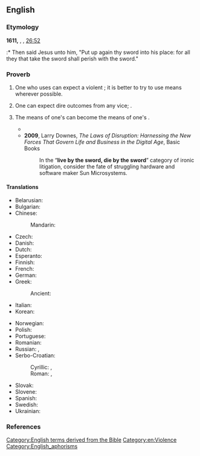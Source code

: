 ==English==
{{wikipedia|Live by the sword, die by the sword}}

===Etymology===
'''1611,''' {{w|King James Version of the Bible}}, {{w|Gospel of Matthew}}, [[s:Bible (King James)/Matthew#Chapter 26|26:52]]
:* Then said Jesus unto him, "Put up again thy sword into his place: for all they that take the sword shall perish with the sword."

===Proverb===
{{head|en|proverb}}

# One who uses {{l|en|violence}} can expect a violent {{l|en|response}}; it is better to try to use {{l|en|peaceful}} means wherever possible.
# {{lb|en|figuratively}} One can expect dire outcomes from any vice; {{non-gloss definition|used to convey a sense that {{l|en|poetic justice}} is inevitable}}.
# {{lb|en|figuratively}} The means of one's {{l|en|success}} can become the means of one's {{l|en|downfall}}.
#* {{quote-journal|en|date=October 17 1997|passage=And in Dirk Diggler's most anguished scene, as he shouts at Jack Horner, "I'm ready to shoot my scene RIGHT NOW!" we learn that those who '''live by the sword''' can also '''die by it'''.|author=Roger Ebert|newspaper=Chicago Sun-Times|url=http://www.rogerebert.com/reviews/boogie-nights-1997|title=Boogie Nights (1997) review}}
#* '''2009''', Larry Downes, ''The Laws of Disruption: Harnessing the New Forces That Govern Life and Business in the Digital Age'', Basic Books {{ISBN|9780465019984}}
#*: In the “'''live by the sword, die by the sword'''” category of ironic litigation, consider the fate of struggling hardware and software maker Sun Microsystems.

====Translations====
{{trans-top|one who uses violence can expect a violent response}}
* Belarusian: {{t|be|усе, што возьмуць меч, ад мяча і загінуць}}
* Bulgarian: {{t|bg|всички, които се залавят за нож, от нож ще погинат}}
* Chinese:
*: Mandarin: {{t-needed|cmn}}
* Czech: {{t|cs|kdo s čím zachází, s tím také schází}}
* Danish: {{t|da|vold føder vold}}
* Dutch: {{t|nl|wie leeft bij het zwaard, zal sterven bij het zwaard}}
* Esperanto: {{t|eo|kiu glavon prenas, per glavo pereos}}
* Finnish: {{t|fi|joka miekkaan tarttuu, se miekkaan hukkuu}}
* French: {{t+|fr|qui vit par l'épée périra par l'épée}}
* German: {{t|de|wer das Schwert ergreift, der soll durchs Schwert umkommen}}
* Greek: {{t|el|πάντες όσοι πιάσωσι μάχαιραν διά μαχαίρας θέλουσιν απολεσθή}}
*: Ancient: {{t|grc|πάντες γὰρ οἱ λαβόντες μάχαιραν ἐν μαχαίρῃ ἀπολοῦνται}}
* Italian: {{t|it|chi di spada ferisce, di spada perisce}}
* Korean: {{t|ko|칼로 흥한자는 칼로 망하리라.|sc=Kore}}
{{trans-mid}}
* Norwegian: {{t|no|alle som griper til sverd, skal falle for sverd}}
* Polish: {{t+|pl|kto mieczem wojuje, ten od miecza ginie}}
* Portuguese: {{t|pt|quem vive pela espada, morre pela espada}}
* Romanian: {{t|ro|toți cei ce scot sabia, de sabie vor pieri}}
* Russian: {{t|ru|кто с мечо́м к нам придёт, тот от меча́ и поги́бнет}}, {{t|ru|подня́вший меч от меча́ и поги́бнет}}
* Serbo-Croatian:
*: Cyrillic: {{t|sh|ко од мача живи од мача и гине}}, {{t|sh|ко се мача лача од мача и гине}}
*: Roman: {{t|sh|ко od mača živi od mača i gine}}, {{t|sh|кo se mača lača od mača i gine}}
* Slovak: {{t|sk|kto mečom bojuje, mečom zahynie}}
* Slovene: {{t|sl|kdor živi od meča, bo z mečem pokončan}}
* Spanish: {{t+|es|quien a hierro mata, a hierro muere}}
* Swedish: {{t|sv|alla som griper till svärd skall dödas med svärd}}
* Ukrainian: {{t|uk|всі, хто візьме меча, від меча і загинуть}}
{{trans-bottom}}

===References===
<references/>

[[Category:English terms derived from the Bible]]
[[Category:en:Violence]]
[[Category:English_aphorisms]]